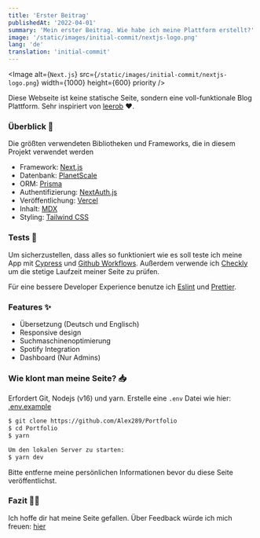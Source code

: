 ```yaml
---
title: 'Erster Beitrag'
publishedAt: '2022-04-01'
summary: 'Mein erster Beitrag. Wie habe ich meine Plattform erstellt?'
image: '/static/images/initial-commit/nextjs-logo.png'
lang: 'de'
translation: 'initial-commit'
---
```


<Image
  alt={`Next.js`}
  src={`/static/images/initial-commit/nextjs-logo.png`}
  width={1000}
  height={600}
  priority
/>

Diese Webseite ist keine statische Seite, sondern eine voll-funktionale Blog Plattform.
Sehr inspiriert von [leerob](https://github.com/leerob/leerob.io) ❤.

### Überblick 📝

Die größten verwendeten Bibliotheken und Frameworks, die in diesem Projekt verwendet werden

- Framework: [Next.js](https://nextjs.org/)
- Datenbank: [PlanetScale](https://planetscale.com)
- ORM: [Prisma](https://prisma.io/)
- Authentifizierung: [NextAuth.js](https://next-auth.js.org/)
- Veröffentlichung: [Vercel](https://vercel.com)
- Inhalt: [MDX](https://github.com/mdx-js/mdx)
- Styling: [Tailwind CSS](https://tailwindcss.com/)

### Tests 🧪

Um sicherzustellen, dass alles so funktioniert wie es soll teste ich meine App mit [Cypress](https://www.cypress.io/) und [Github Workflows](https://docs.github.com/en/actions/using-workflows).
Außerdem verwende ich [Checkly](https://www.checklyhq.com/) um die stetige Laufzeit meiner Seite zu prüfen.

Für eine bessere Developer Experience benutze ich [Eslint](https://eslint.org/) und [Prettier](https://prettier.io/).

### Features ✨

- Übersetzung (Deutsch und Englisch)
- Responsive design
- Suchmaschinenoptimierung
- Spotify Integration
- Dashboard (Nur Admins)

### Wie klont man meine Seite? 📥

Erfordert Git, Nodejs (v16) und yarn.
Erstelle eine `.env` Datei wie hier: [.env.example](https://github.com/Alex289/Portfolio/blob/main/.env.example)

```bash
$ git clone https://github.com/Alex289/Portfolio
$ cd Portfolio
$ yarn

Um den lokalen Server zu starten:
$ yarn dev
```

Bitte entferne meine persönlichen Informationen bevor du diese Seite veröffentlichst.

### Fazit 👏🏼

Ich hoffe dir hat meine Seite gefallen. Über Feedback würde ich mich freuen: [hier](https://github.com/Alex289/Portfolio/issues/new)
